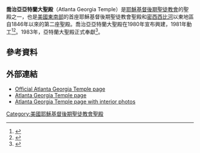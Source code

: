 {{Infobox religious building
| 名字 = 喬治亞州亞特蘭大聖殿
| 圖片 = Atlanta Georgia Temple 04.07.07.jpg
| 圖片說明 = Atlanta Georgia Temple
| 地圖 =
| 地圖尺寸 =
| 地圖說明 =
| 坐標 = {{coord|33|55|54.24239|N|84|21|44.77319|W|type:landmark_region:US|display=title}}
| 宗教 = [[基督教|基督教]]
| 位置 =
| 神 =
| 宗教禮儀 =
| 派別 = [[耶穌基督後期聖徒教會|耶穌基督後期聖徒教會]]
| 節日 =
| 小區 =
| 分區 =
| 基層政權 = [[桑迪斯普林斯_(喬治亞州)|桑迪斯普林斯]]
| 區 =
| 領地 =
| 地方行政區 =
| 州 = [[喬治亞州|喬治亞州]]
| 省 =
| 地區 =
| 國家 = [[美國|美國]]
| 行政 =
| 開光年份 =
| 狀態 =
| 傳統稱號 =
| 所有者 =
| 領導 =
| 婆多羅迦 =
| 主保聖人 =
| 官方網站 =
| 建築師 =
| 建築類型 =
| 建築風格 = [[现代建築|现代式]]
| 建築材料 =
| 建立者 =
| 資助者 =
| 總承包商 =
| 建立日期 =
| 奠基 = 1981年3月7日由賓塞·甘會長主待
| 竣工 = 1983年6月1日至4日由戈登·興格萊會長奉獻
| 建設成本 =
| 毀壞 =
| 正立面朝向 =
| 容納人數 =
| 長度 =
| 寬度 =
| 中殿寬度 =
| 內部面積 = 3205平方公尺
| 最高高度 =
| 穹頂 =
| 外穹頂高度 =
| 內穹頂高度 =
| 外穹頂直徑 =
| 內穹頂直徑 =
| 宣禮塔 =
| 宣禮塔高度 =
| 尖塔 =
| 尖塔高度 = 28公尺
| 場地面積 = 3.9公頃
| 寺廟 =
| 紀念碑 =
| 神社 =
| 碑銘 =
| 海拔 =
| 官方名稱1 =
| 類型1 =
| 標準1 =
| 指定日期1 =
| 父列表1 =
| 參考編號1 =
| 官方名稱2 =
| 類型2 =
| 標準2 =
| 指定日期2 =
| 父列表2 = 21
| 參考編號2 =
}}

'''喬治亞亞特蘭大聖殿'''（Atlanta Georgia Temple）是[[耶穌基督後期聖徒教會|耶穌基督後期聖徒教會]]的聖殿之一，也是[[美國東南部|美國東南部]]的首座耶穌基督後期聖徒教會聖殿和[[密西西比河|密西西比河]]以東地區自1846年以來的第二座聖殿。喬治亞亞特蘭大聖殿在1980年宣布興建，1981年動工<ref>{{citation |url= http://www.lds.org/ensign/1981/05/a-report-of-my-stewardship |first= Spencer W. |last= Kimball |title= A Report of My Stewardship |journal= [[Ensign_(LDS_magazine)|Ensign]] |date= May 1981 |page= 5 |accessdate= 2016-04-21 |archive-date= 2015-10-22 |archive-url= https://web.archive.org/web/20151022010217/https://www.lds.org/ensign/1981/05/a-report-of-my-stewardship |dead-url= no }}</ref><ref>{{citation |title= Ground Broken for Atlanta Temple |newspaper= Church News |date= March 14, 1981 |page= 3 }}</ref>。1983年，亞特蘭大聖殿正式奉獻<ref>{{citation |title= 2006 Church Almanac |publisher= Deseret Morning News |year= 2005 |page= 513-515}}{{full|date=November 2012}}</ref>。

==參考資料==
{{Reflist}}
==外部連結==
* [http://www.atlantamormontemple.org/ Official Atlanta Georgia Temple page]{{Wayback|url=http://www.atlantamormontemple.org/ |date=20110624154619 }}
* [https://web.archive.org/web/20070322210618/http://www.ldschurchtemples.com/atlanta/ Atlanta Georgia Temple page]
* [https://www.webcitation.org/query?url=http://www.geocities.com/Athens/Rhodes/5539/atlanta.html&date=2009-10-25+10:28:04  Atlanta Georgia Temple page with interior photos]

{{耶穌基督後期聖徒教會聖殿}}

[[Category:美國耶穌基督後期聖徒教會聖殿|Category:美國耶穌基督後期聖徒教會聖殿]]


{{Religion-buil-stub}}